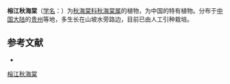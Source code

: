 {{Speciesbox
| taxon = Begonia rongjiangensis
| authority = [[T.C.Ku|T.C.Ku]], 1995
}}

'''榕江秋海棠'''（[[学名|学名]]：{{lang|la|''Begonia rongjiangensis''}}）为[[秋海棠科|秋海棠科]][[秋海棠属|秋海棠属]]的植物，为中国的特有植物。分布于[[中国大陆|中国大陆]]的[[贵州|贵州]]等地，多生长在山坡水旁路边，目前已由人工引种栽培。

== 参考文献 ==
<div class="references-small">
* {{cite web| url =http://www.bioinfo.cn/db05/KmzwSpecies.php?action=view&id=1240| title =榕江秋海棠| work =《中国高等植物数据库全库》| publisher =中国科学院微生物研究所| author =昆明植物研究所| accessdate =2009-02-22| deadurl =yes| archiveurl =https://web.archive.org/web/20160305014430/http://www.bioinfo.cn/db05/KmzwSpecies.php?action=view&id=1240| archivedate =2016-03-05}}
</div>
{{Taxonbar|from=Q11120417}}

[[Category:秋海棠属|榕江秋海棠]]


{{植物小作品}}